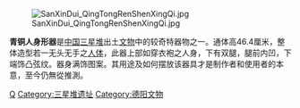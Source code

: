 [[File:SanXinDui_QingTongRenShenXingQi.jpg|right]]

'''青铜人身形器'''是[[中国|中国]][[三星堆|三星堆]]出土[[文物|文物]]中的较奇特器物之一。通体高46.4厘米，整体造型若一无头无手之[[人体|人体]]，此器上部如穿衣袍之人身，下有双腿，腿前内凹，下端饰凸弦纹。器身满饰图案。其用途及如何摆放该器具才是制作者和使用者的本意，至今仍無從推測。

{{中国历史小作品}}
[[Category:中国青铜器|Q]]
[[Category:三星堆遗址|Category:三星堆遗址]]
[[Category:德阳文物|Category:德阳文物]]